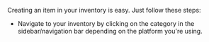 
<Layout title="Creating an item">

Creating an item in your inventory is easy. Just follow these steps:

- Navigate to your inventory by clicking on the <Icon>category</Icon> in the sidebar/navigation bar depending on the platform you're using.

</Layout>

